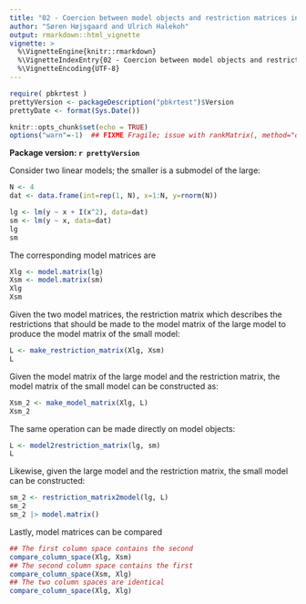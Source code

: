 ```yaml
---
title: "02 - Coercion between model objects and restriction matrices in 'pbkrtest'"
author: "Søren Højsgaard and Ulrich Halekoh"
output: rmarkdown::html_vignette
vignette: >
  %\VignetteEngine{knitr::rmarkdown}
  %\VignetteIndexEntry{02 - Coercion between model objects and restriction matrices in 'pbkrtest'}
  %\VignetteEncoding{UTF-8}
---
```


```r
require( pbkrtest )
prettyVersion <- packageDescription("pbkrtest")$Version
prettyDate <- format(Sys.Date())
```


```r
knitr::opts_chunk$set(echo = TRUE)
options("warn"=-1)  ## FIXME Fragile; issue with rankMatrix(, method="qr.R")
```

**Package version: `r prettyVersion`**
 
Consider two linear models; the smaller is a submodel of the large:

```r
N <- 4
dat <- data.frame(int=rep(1, N), x=1:N, y=rnorm(N))
```

```r
lg <- lm(y ~ x + I(x^2), data=dat)
sm <- lm(y ~ x, data=dat)
lg
sm
```

The corresponding model matrices are
```r
Xlg <- model.matrix(lg)
Xsm <- model.matrix(sm)
Xlg
Xsm
```


Given the two model matrices, the restriction matrix which
describes the restrictions that should be made to the model matrix of
the large model to produce the model matrix of the small model:


```r
L <- make_restriction_matrix(Xlg, Xsm)
L 
```


Given the model matrix of the large model and the restriction matrix, the model matrix of
the small model can be constructed as:

```r
Xsm_2 <- make_model_matrix(Xlg, L)
Xsm_2
```


The same operation can be made directly on model objects:

```r
L <- model2restriction_matrix(lg, sm)
L
```

Likewise, given the large model and the restriction matrix, the small model can be constructed:

```r
sm_2 <- restriction_matrix2model(lg, L)
sm_2
sm_2 |> model.matrix()
```


Lastly, model matrices can be compared

```r
## The first column space contains the second
compare_column_space(Xlg, Xsm)
## The second column space contains the first
compare_column_space(Xsm, Xlg)
## The two column spaces are identical
compare_column_space(Xlg, Xlg) 
```
